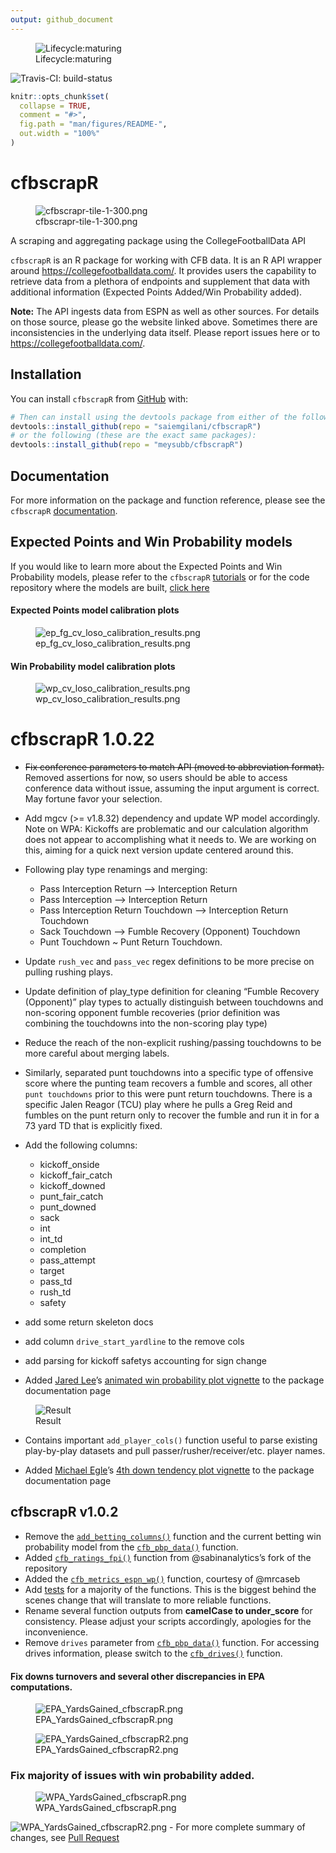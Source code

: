 ```yaml
---
output: github_document
---
```


<!-- README.md is generated from README.Rmd. Please edit that file -->

<!-- badges: start -->
  ![Lifecycle:maturing](https://img.shields.io/badge/lifecycle-maturing-blue.svg)
  
  ![Travis-CI: build-status](https://travis-ci.com/saiemgilani/cfbscrapR.svg?token=BxsozfUD3VCvCzzJpdFf&branch=master)
  <!-- badges: end -->

```r
knitr::opts_chunk$set(
  collapse = TRUE,
  comment = "#>",
  fig.path = "man/figures/README-",
  out.width = "100%"
)
```

# cfbscrapR 
![cfbscrapr-tile-1-300.png](https://i.imgur.com/VnHlLhT.png)

A scraping and aggregating package using the CollegeFootballData API


`cfbscrapR` is an R package for working with CFB data. It is an R API wrapper around [https://collegefootballdata.com/](https://collegefootballdata.com/). It provides users the capability to retrieve data from a plethora of endpoints and supplement that data with additional information (Expected Points Added/Win Probability added). 

__Note:__ The API ingests data from ESPN as well as other sources. For details on those source, please go the website linked above. Sometimes there are inconsistencies in the underlying data itself. Please report issues here or to [https://collegefootballdata.com/](https://collegefootballdata.com/). 

## Installation
You can install `cfbscrapR` from [GitHub](https://github.com/saiemgilani/cfbscrapR) with:

``` r
# Then can install using the devtools package from either of the following:
devtools::install_github(repo = "saiemgilani/cfbscrapR")
# or the following (these are the exact same packages):
devtools::install_github(repo = "meysubb/cfbscrapR")
```
## Documentation
For more information on the package and function reference, please see the `cfbscrapR` [documentation](https://saiemgilani.github.io/cfbscrapR/).

## Expected Points and Win Probability models
If you would like to learn more about the Expected Points and Win Probability models, please refer to the `cfbscrapR` [tutorials](https://saiemgilani.github.io/cfbscrapR/articles/index.html) or for the code repository where the models are built, [click here](https://github.com/meysubb/cfbscrapR-MISC)

#### Expected Points model calibration plots
![ep_fg_cv_loso_calibration_results.png](https://i.imgur.com/bOE4VOU.png)
 
#### Win Probability model calibration plots
![wp_cv_loso_calibration_results.png](https://i.imgur.com/4YgfphC.png)

# cfbscrapR 1.0.22
- ~~Fix conference parameters to match API (moved to abbreviation format).~~ 
  Removed assertions for now, so users should be able to access conference data without issue, assuming the input argument is correct. May fortune favor your selection. 
- Add mgcv (>= v1.8.32) dependency and update WP model accordingly. Note on WPA: Kickoffs are problematic and our calculation algorithm does not appear to accomplishing what it needs to. We are working on this, aiming for a quick next version update centered around this. 

- Following play type renamings and merging:
  * Pass Interception Return --> Interception Return
  * Pass Interception --> Interception Return
  * Pass Interception Return Touchdown --> Interception Return Touchdown
  * Sack Touchdown --> Fumble Recovery (Opponent) Touchdown
  * Punt Touchdown ~ Punt Return Touchdown. 
  
- Update `rush_vec` and `pass_vec` regex definitions to be more precise on pulling rushing plays.

- Update definition of play_type definition for cleaning "Fumble Recovery (Opponent)" play types to actually distinguish between touchdowns and non-scoring opponent fumble recoveries (prior definition was combining the touchdowns into the non-scoring play type)

- Reduce the reach of the non-explicit rushing/passing touchdowns to be more careful about merging labels.

- Similarly, separated punt touchdowns into a specific type of offensive score where the punting team recovers a fumble and scores, all other `punt touchdowns` prior to this were punt return touchdowns. There is a specific Jalen Reagor (TCU) play where he pulls a Greg Reid and fumbles on the punt return only to recover the fumble and run it in for a 73 yard TD that is explicitly fixed.

- Add the following columns:
  - kickoff_onside
  - kickoff_fair_catch
  - kickoff_downed
  - punt_fair_catch
  - punt_downed
  - sack
  - int
  - int_td
  - completion
  - pass_attempt
  - target
  - pass_td
  - rush_td
  - safety

- add some return skeleton docs
- add column `drive_start_yardline` to the remove cols
- add parsing for kickoff safetys accounting for sign change

- Added [Jared Lee](https://twitter.com/JaredDLee)'s [animated win probability plot vignette](https://saiemgilani.github.io/cfbscrapR/articles/Animated_WP_Plotting.html) to the package documentation page

![Result](https://kazink36.github.io/images/animated_wp_ex.gif)

- Contains important `add_player_cols()` function useful to parse existing play-by-play datasets and pull passer/rusher/receiver/etc. player names. 
  
- Added [Michael Egle](https://twitter.com/deceptivespeed_)'s [4th down tendency plot vignette](https://saiemgilani.github.io/cfbscrapR/articles/fourth_down_plot_tutorial.html) to the package documentation page

## cfbscrapR v1.0.2

- Remove the [`add_betting_columns()`](https://saiemgilani.github.io/cfbscrapR/reference/add_betting_cols.html) function and the current betting win probability model from the [`cfb_pbp_data()`](https://saiemgilani.github.io/cfbscrapR/reference/cfb_pbp_data.html) function.
- Added [`cfb_ratings_fpi()`](https://saiemgilani.github.io/cfbscrapR/reference/cfb_ratings_fpi.html) function from @sabinanalytics's fork of the repository
- Added the [`cfb_metrics_espn_wp()`](https://saiemgilani.github.io/cfbscrapR/reference/cfb_metrics_espn_wp.html) function, courtesy of @mrcaseb
- Add [tests](https://github.com/saiemgilani/cfbscrapR/tree/master/tests/testthat) for a majority of the functions. This is the biggest behind the scenes change that will translate to more reliable functions. 
- Rename several function outputs from **camelCase to under_score** for consistency. Please adjust your scripts accordingly, apologies for the inconvenience.
- Remove `drives` parameter from [`cfb_pbp_data()`](https://saiemgilani.github.io/cfbscrapR/reference/cfb_pbp_data.html) function. For accessing drives information, please switch to the [`cfb_drives()`](https://saiemgilani.github.io/cfbscrapR/reference/cfb_drives.html) function. 


#### Fix downs turnovers and several other discrepancies in EPA computations.

![EPA_YardsGained_cfbscrapR.png](https://i.imgur.com/Bw6VO90.png)

![EPA_YardsGained_cfbscrapR2.png](https://i.imgur.com/VYX12pZ.png)

### Fix majority of issues with win probability added.

![WPA_YardsGained_cfbscrapR.png](https://i.imgur.com/OFHTh9Y.jpg)

![WPA_YardsGained_cfbscrapR2.png](https://i.imgur.com/84zh9VY.jpg)
  - For more complete summary of changes, see [Pull Request](https://github.com/saiemgilani/cfbscrapR/pull/5#issue-478275691)
